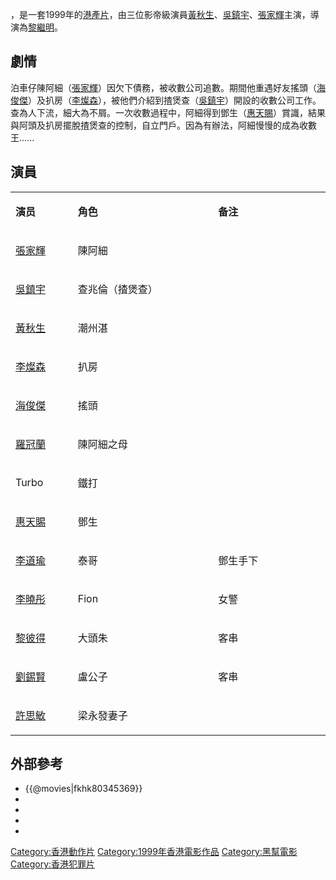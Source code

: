 {{Infobox Film
|片名          = 黑道風雲之收數王
|電影原名      = ''{{lang|en|The King of Debt Collecting Agent}}''
|圖像          = 黑道風雲之收數王.jpg
|圖像說明      = 電影海報
|導演          = [[黎繼明|黎繼明]]
|監製          = 
|製片          = 陳穎倫
|編劇          = 舒小獨
|劇本          = 
|故事          = 
|原著          = 
|旁白          = 
|統籌          = 李炳光
|主演          = [[張家輝|張家輝]]<br>[[吳鎮宇|吳鎮宇]]<br>[[黃秋生|黃秋生]]<br>[[李燦森|李燦森]]
|副標題        = 
|配樂          = [[向雪懷|向雪懷]] <br> {{lang|en|BMG Music Publishing HK Ltd.}}
|攝影          = 關志勤
|剪輯          = [[張嘉輝|張嘉輝]]、鍾煒釗
|製片商        = 亞洲第一電影有限公司<br>嘉歷仕製作有限公司
|發行商        = 嘉樂影片發行有限公司 (香港) <br> [[寰宇電影|寰宇影片發行有限公司 (香港)]]
|上映日期      = {{HK}}：{{Film date|1999|5|29}}
|發行日期      = 
|片長          = 102 分鐘
|產地          = {{香港電影產地}}
|語言          = 粵語
|官方網站      = 
|分級          = {{HK}}：II B
|預算          = 
|票房          = HK $2,263,040.00
|前集          = 
|續集          = 
|imdb_id     = tt0345369
}}
{{engname|《黑道風雲之收數王》|''The King of Debt Collecting Agent''}}，是一套1999年的[[港產片|港產片]]，由三位影帝級演員[[黃秋生|黃秋生]]、[[吳鎮宇|吳鎮宇]]、[[張家輝|張家輝]]主演，導演為[[黎繼明|黎繼明]]。

==劇情==
泊車仔陳阿細（[[張家輝|張家輝]]）因欠下債務，被收數公司追數。期間他重遇好友搖頭（[[海俊傑|海俊傑]]）及扒房（[[李燦森|李燦森]]），被他們介紹到揸煲查（[[吳鎮宇|吳鎮宇]]）開設的收數公司工作。查為人下流，細大為不屑。一次收數過程中，阿細得到鄧生（[[惠天賜|惠天賜]]）賞識，結果與阿頭及扒房擺脫揸煲查的控制，自立門戶。因為有辦法，阿細慢慢的成為收數王......

==演員==
{|class="wikitable " width="60%"
|- style="background:cornflowerblue; color:white" align=center
|style="width:10%"|'''演员'''||style="width:25%"|'''角色'''||style="width:20%"|'''备注'''
|-
| [[張家輝|張家輝]]   || 陳阿細 || 
|-
| [[吳鎮宇|吳鎮宇]]   || 查兆倫（揸煲查）|| 
|-
| [[黃秋生|黃秋生]]   || 潮州湛 ||
|-
| [[李燦森|李燦森]]   || 扒房 || 
|-
| [[海俊傑|海俊傑]]   || 搖頭 || 
|-
| [[羅冠蘭|羅冠蘭]]   || 陳阿細之母 || 
|-
| Turbo   || 鐵打 || 
|-
| [[惠天賜|惠天賜]]   || 鄧生 || 
|-
| [[李道瑜|李道瑜]]   || 泰哥 || 鄧生手下
|-
| [[李曉彤|李曉彤]]   || Fion || 女警
|-
| [[黎彼得|黎彼得]]   || 大頭朱 || 客串
|-
| [[劉錫賢|劉錫賢]]   || 盧公子 || 客串
|-
| [[許思敏|許思敏]]   || 梁永發妻子 ||
|}

==外部參考==
*{{@movies|fkhk80345369}}
*{{hkmdb title|8516}}
*{{Mtime|15894}}
*{{douban}}
*{{imdb title|0345369}}

{{張家輝}}
[[Category:香港動作片|Category:香港動作片]]
[[Category:1999年香港電影作品|Category:1999年香港電影作品]]
[[Category:黑幫電影|Category:黑幫電影]]
[[Category:香港犯罪片|Category:香港犯罪片]]